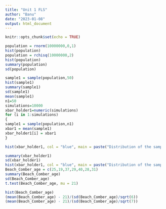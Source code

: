 ```yaml
---
title: "Unit 1 FLS"
author: "Banu"
date: "2023-01-08"
output: html_document
---
```


```r
knitr::opts_chunk$set(echo = TRUE)
```

```r
population = rnorm(10000000,0,1)
hist(population)
population = rchisq(10000000,2)
hist(population)
summary(population)
sd(population)

sample1 = sample(population,50)
hist(sample1)
summary(sample1)
sd(sample1)
mean(sample1)
n1=50
simulations=10000
xbar_holder1=numeric(simulations)
for (i in 1:simulations)
{ 
sample1 = sample(population,n1)
xbar1 = mean(sample1)
xbar_holder1[i] = xbar1
}

hist(xbar_holder1, col = "blue", main = paste("Distribution of the sample mean: n = ", n1), xlab = "Dist 1 Sample Means", xlim = c(-4,4))

summary(xbar_holder1)
sd(xbar_holder1)
hist(xbar_holder1, col = "blue", main = paste("Distribution of the sample mean: n = ", n1), xlab = "Dist 1 Sample Means")
Beach_Comber_age = c(25,19,37,29,40,28,31)
summary(Beach_Comber_age)
sd(Beach_Comber_age)
t.test(Beach_Comber_age, mu = 21)

hist(Beach_Comber_age)
(mean(Beach_Comber_age) - 21)/(sd(Beach_Comber_age)/sqrt(6))
(mean(Beach_Comber_age) - 21)/(sd(Beach_Comber_age)/sqrt(7))

```